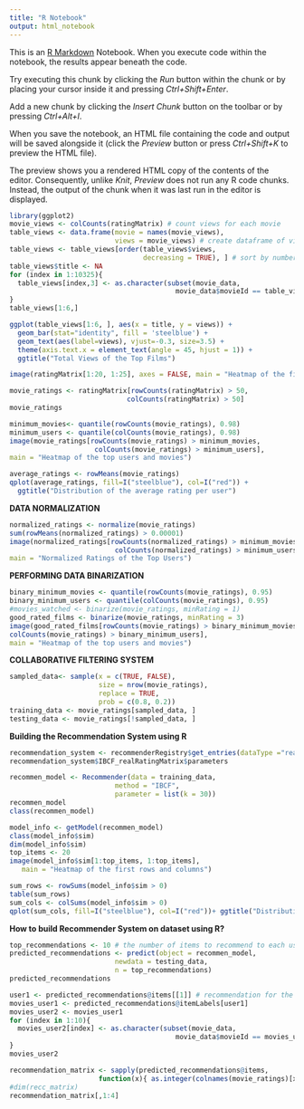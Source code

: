 ---
title: "R Notebook"
output: html_notebook
---

This is an [R Markdown](http://rmarkdown.rstudio.com) Notebook. When you execute code within the notebook, the results appear beneath the code. 

Try executing this chunk by clicking the *Run* button within the chunk or by placing your cursor inside it and pressing *Ctrl+Shift+Enter*. 


Add a new chunk by clicking the *Insert Chunk* button on the toolbar or by pressing *Ctrl+Alt+I*.

When you save the notebook, an HTML file containing the code and output will be saved alongside it (click the *Preview* button or press *Ctrl+Shift+K* to preview the HTML file).

The preview shows you a rendered HTML copy of the contents of the editor. Consequently, unlike *Knit*, *Preview* does not run any R code chunks. Instead, the output of the chunk when it was last run in the editor is displayed.

```{r}
library(ggplot2)
movie_views <- colCounts(ratingMatrix) # count views for each movie
table_views <- data.frame(movie = names(movie_views),
                          views = movie_views) # create dataframe of views
table_views <- table_views[order(table_views$views,
                                 decreasing = TRUE), ] # sort by number of views
table_views$title <- NA
for (index in 1:10325){
  table_views[index,3] <- as.character(subset(movie_data,
                                         movie_data$movieId == table_views[index,1])$title)
}
table_views[1:6,]
```

```{r}
ggplot(table_views[1:6, ], aes(x = title, y = views)) +
  geom_bar(stat="identity", fill = 'steelblue') +
  geom_text(aes(label=views), vjust=-0.3, size=3.5) +
  theme(axis.text.x = element_text(angle = 45, hjust = 1)) +
  ggtitle("Total Views of the Top Films")
```

```{r}
image(ratingMatrix[1:20, 1:25], axes = FALSE, main = "Heatmap of the first 25 rows and 25 columns")
```

```{r}
movie_ratings <- ratingMatrix[rowCounts(ratingMatrix) > 50,
                             colCounts(ratingMatrix) > 50]
movie_ratings
```

```{r}
minimum_movies<- quantile(rowCounts(movie_ratings), 0.98)
minimum_users <- quantile(colCounts(movie_ratings), 0.98)
image(movie_ratings[rowCounts(movie_ratings) > minimum_movies,
                     colCounts(movie_ratings) > minimum_users],
main = "Heatmap of the top users and movies")
```

```{r}
average_ratings <- rowMeans(movie_ratings)
qplot(average_ratings, fill=I("steelblue"), col=I("red")) +
  ggtitle("Distribution of the average rating per user")
```


**DATA NORMALIZATION**
```{r}
normalized_ratings <- normalize(movie_ratings)
sum(rowMeans(normalized_ratings) > 0.00001)
image(normalized_ratings[rowCounts(normalized_ratings) > minimum_movies,
                          colCounts(normalized_ratings) > minimum_users],
main = "Normalized Ratings of the Top Users")
```

**PERFORMING DATA BINARIZATION**
```{r}
binary_minimum_movies <- quantile(rowCounts(movie_ratings), 0.95)
binary_minimum_users <- quantile(colCounts(movie_ratings), 0.95)
#movies_watched <- binarize(movie_ratings, minRating = 1)
good_rated_films <- binarize(movie_ratings, minRating = 3)
image(good_rated_films[rowCounts(movie_ratings) > binary_minimum_movies,
colCounts(movie_ratings) > binary_minimum_users],
main = "Heatmap of the top users and movies")
```

**COLLABORATIVE FILTERING SYSTEM**
```{r}
sampled_data<- sample(x = c(TRUE, FALSE),
                      size = nrow(movie_ratings),
                      replace = TRUE,
                      prob = c(0.8, 0.2))
training_data <- movie_ratings[sampled_data, ]
testing_data <- movie_ratings[!sampled_data, ]
```

**Building the Recommendation System using R**
```{r}
recommendation_system <- recommenderRegistry$get_entries(dataType ="realRatingMatrix")
recommendation_system$IBCF_realRatingMatrix$parameters

recommen_model <- Recommender(data = training_data,
                          method = "IBCF",
                          parameter = list(k = 30))
recommen_model
class(recommen_model)
```

```{r}
model_info <- getModel(recommen_model)
class(model_info$sim)
dim(model_info$sim)
top_items <- 20
image(model_info$sim[1:top_items, 1:top_items],
   main = "Heatmap of the first rows and columns")
```

```{r}
sum_rows <- rowSums(model_info$sim > 0)
table(sum_rows)
sum_cols <- colSums(model_info$sim > 0)
qplot(sum_cols, fill=I("steelblue"), col=I("red"))+ ggtitle("Distribution of the column count")
```

**How to build Recommender System on dataset using R?**
```{r}
top_recommendations <- 10 # the number of items to recommend to each user
predicted_recommendations <- predict(object = recommen_model,
                          newdata = testing_data,
                          n = top_recommendations)
predicted_recommendations
```

```{r}
user1 <- predicted_recommendations@items[[1]] # recommendation for the first user
movies_user1 <- predicted_recommendations@itemLabels[user1]
movies_user2 <- movies_user1
for (index in 1:10){
  movies_user2[index] <- as.character(subset(movie_data,
                                         movie_data$movieId == movies_user1[index])$title)
}
movies_user2
```

```{r}
recommendation_matrix <- sapply(predicted_recommendations@items,
                      function(x){ as.integer(colnames(movie_ratings)[x]) }) # matrix with the recommendations for each user
#dim(recc_matrix)
recommendation_matrix[,1:4]
```

